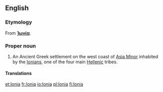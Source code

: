 ==English==
{{wikipedia}}

===Etymology===
From {{etyl|grc|en}} '''[[Ἰωνία]]'''.

===Proper noun===
{{en-proper noun}}

# {{context|historical|lang=en}} An Ancient Greek settlement on the west coast of [[Asia Minor]] inhabited by the [[Ionian]]s, one of the four main [[Hellenic]] tribes.

====Translations====
{{trans-top|(historical) Ancient Greek settlement}}
{{trans-mid}}
{{trans-bottom}}

[[et:Ionia]]
[[fr:Ionia]]
[[io:Ionia]]
[[pl:Ionia]]
[[fi:Ionia]]
